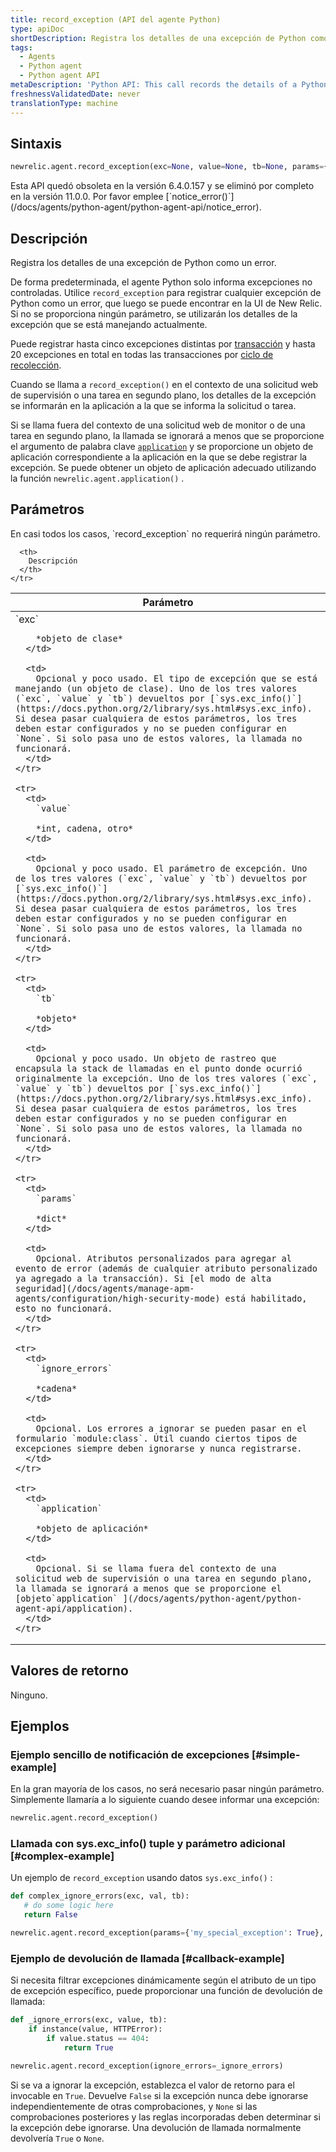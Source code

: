 ```yaml
---
title: record_exception (API del agente Python)
type: apiDoc
shortDescription: Registra los detalles de una excepción de Python como un error.
tags:
  - Agents
  - Python agent
  - Python agent API
metaDescription: 'Python API: This call records the details of a Python exception as an error.'
freshnessValidatedDate: never
translationType: machine
---
```


## Sintaxis

```py
newrelic.agent.record_exception(exc=None, value=None, tb=None, params={}, ignore_errors=[], application=None)
```

<Callout variant="caution">
  Esta API quedó obsoleta en la versión 6.4.0.157 y se eliminó por completo en la versión 11.0.0. Por favor emplee [`notice_error()`](/docs/agents/python-agent/python-agent-api/notice_error).
</Callout>

## Descripción

Registra los detalles de una excepción de Python como un error.

De forma predeterminada, el agente Python solo informa excepciones no controladas. Utilice `record_exception` para registrar cualquier excepción de Python como un error, que luego se puede encontrar en la UI de New Relic. Si no se proporciona ningún parámetro, se utilizarán los detalles de la excepción que se está manejando actualmente.

Puede registrar hasta cinco excepciones distintas por [transacción](/docs/accounts-partnerships/education/getting-started-new-relic/glossary#transaction) y hasta 20 excepciones en total en todas las transacciones por [ciclo de recolección](/docs/apm/new-relic-apm/getting-started/glossary#harvest-cycle).

Cuando se llama a `record_exception()` en el contexto de una solicitud web de supervisión o una tarea en segundo plano, los detalles de la excepción se informarán en la aplicación a la que se informa la solicitud o tarea.

Si se llama fuera del contexto de una solicitud web de monitor o de una tarea en segundo plano, la llamada se ignorará a menos que se proporcione el argumento de palabra clave [`application`](/docs/agents/python-agent/python-agent-api/application) y se proporcione un objeto de aplicación correspondiente a la aplicación en la que se debe registrar la excepción. Se puede obtener un objeto de aplicación adecuado utilizando la función `newrelic.agent.application()` .

## Parámetros

<Callout variant="tip">
  En casi todos los casos, `record_exception` no requerirá ningún parámetro.
</Callout>

<table>
  <thead>
    <tr>
      <th width="25%">
        Parámetro
      </th>

      <th>
        Descripción
      </th>
    </tr>
  </thead>

  <tbody>
    <tr>
      <td>
        `exc`

        *objeto de clase*
      </td>

      <td>
        Opcional y poco usado. El tipo de excepción que se está manejando (un objeto de clase). Uno de los tres valores (`exc`, `value` y `tb`) devueltos por [`sys.exc_info()`](https://docs.python.org/2/library/sys.html#sys.exc_info). Si desea pasar cualquiera de estos parámetros, los tres deben estar configurados y no se pueden configurar en `None`. Si solo pasa uno de estos valores, la llamada no funcionará.
      </td>
    </tr>

    <tr>
      <td>
        `value`

        *int, cadena, otro*
      </td>

      <td>
        Opcional y poco usado. El parámetro de excepción. Uno de los tres valores (`exc`, `value` y `tb`) devueltos por [`sys.exc_info()`](https://docs.python.org/2/library/sys.html#sys.exc_info). Si desea pasar cualquiera de estos parámetros, los tres deben estar configurados y no se pueden configurar en `None`. Si solo pasa uno de estos valores, la llamada no funcionará.
      </td>
    </tr>

    <tr>
      <td>
        `tb`

        *objeto*
      </td>

      <td>
        Opcional y poco usado. Un objeto de rastreo que encapsula la stack de llamadas en el punto donde ocurrió originalmente la excepción. Uno de los tres valores (`exc`, `value` y `tb`) devueltos por [`sys.exc_info()`](https://docs.python.org/2/library/sys.html#sys.exc_info). Si desea pasar cualquiera de estos parámetros, los tres deben estar configurados y no se pueden configurar en `None`. Si solo pasa uno de estos valores, la llamada no funcionará.
      </td>
    </tr>

    <tr>
      <td>
        `params`

        *dict*
      </td>

      <td>
        Opcional. Atributos personalizados para agregar al evento de error (además de cualquier atributo personalizado ya agregado a la transacción). Si [el modo de alta seguridad](/docs/agents/manage-apm-agents/configuration/high-security-mode) está habilitado, esto no funcionará.
      </td>
    </tr>

    <tr>
      <td>
        `ignore_errors`

        *cadena*
      </td>

      <td>
        Opcional. Los errores a ignorar se pueden pasar en el formulario `module:class`. Útil cuando ciertos tipos de excepciones siempre deben ignorarse y nunca registrarse.
      </td>
    </tr>

    <tr>
      <td>
        `application`

        *objeto de aplicación*
      </td>

      <td>
        Opcional. Si se llama fuera del contexto de una solicitud web de supervisión o una tarea en segundo plano, la llamada se ignorará a menos que se proporcione el [objeto`application` ](/docs/agents/python-agent/python-agent-api/application).
      </td>
    </tr>
  </tbody>
</table>

## Valores de retorno

Ninguno.

## Ejemplos

### Ejemplo sencillo de notificación de excepciones [#simple-example]

En la gran mayoría de los casos, no será necesario pasar ningún parámetro. Simplemente llamaría a lo siguiente cuando desee informar una excepción:

```py
newrelic.agent.record_exception()
```

### Llamada con sys.exc\_info() tuple y parámetro adicional [#complex-example]

Un ejemplo de `record_exception` usando datos `sys.exc_info()` :

```py
def complex_ignore_errors(exc, val, tb):
   # do some logic here
   return False

newrelic.agent.record_exception(params={'my_special_exception': True}, ignore_errors=complex_ignore_errors)
```

### Ejemplo de devolución de llamada [#callback-example]

Si necesita filtrar excepciones dinámicamente según el atributo de un tipo de excepción específico, puede proporcionar una función de devolución de llamada:

```py
def _ignore_errors(exc, value, tb): 
    if instance(value, HTTPError): 
        if value.status == 404: 
            return True

newrelic.agent.record_exception(ignore_errors=_ignore_errors)
```

Si se va a ignorar la excepción, establezca el valor de retorno para el invocable en `True`. Devuelve `False` si la excepción nunca debe ignorarse independientemente de otras comprobaciones, y `None` si las comprobaciones posteriores y las reglas incorporadas deben determinar si la excepción debe ignorarse. Una devolución de llamada normalmente devolvería `True` o `None`.